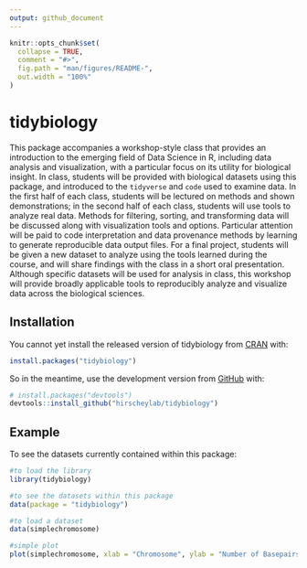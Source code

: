 ```yaml
---
output: github_document
---
```


<!-- README.md is generated from README.Rmd. Please edit that file -->

```r
knitr::opts_chunk$set(
  collapse = TRUE,
  comment = "#>",
  fig.path = "man/figures/README-",
  out.width = "100%"
)
```

# tidybiology

<!-- badges: start -->
<!-- badges: end -->

This package accompanies a workshop-style class that provides an introduction to the emerging field of Data Science in R, including data analysis and visualization, with a particular focus on its utility for biological insight. In class, students will be provided with biological datasets using this package, and introduced to the `tidyverse` and `code` used to examine data. In the first half of each class, students will be lectured on methods and shown demonstrations; in the second half of each class, students will use tools to analyze real data. Methods for filtering, sorting, and transforming data will be discussed along with visualization tools and options. Particular attention will be paid to code interpretation and data provenance methods by learning to generate reproducible data output files. For a final project, students will be given a new dataset to analyze using the tools learned during the course, and will share findings with the class in a short oral presentation. Although specific datasets will be used for analysis in class, this workshop will provide broadly applicable tools to reproducibly analyze and visualize data across the biological sciences.  

## Installation

You cannot yet install the released version of tidybiology from [CRAN](https://CRAN.R-project.org) with:

``` r
install.packages("tidybiology")
```

So in the meantime, use the development version from [GitHub](https://github.com/) with:

``` r
# install.packages("devtools")
devtools::install_github("hirscheylab/tidybiology")
```
## Example

To see the datasets currently contained within this package:

```r
#to load the library
library(tidybiology)

#to see the datasets within this package
data(package = "tidybiology")

#to load a dataset
data(simplechromosome)

#simple plot
plot(simplechromosome, xlab = "Chromosome", ylab = "Number of Basepairs")
```
